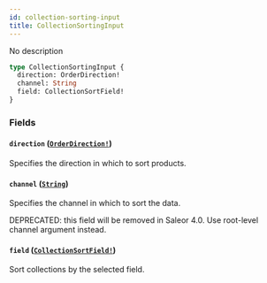 ```yaml
---
id: collection-sorting-input
title: CollectionSortingInput
---
```


No description

```graphql
type CollectionSortingInput {
  direction: OrderDirection!
  channel: String
  field: CollectionSortField!
}
```

### Fields

#### `direction` ([`OrderDirection!`](/developer/api-reference/enums/order-direction.mdx))

Specifies the direction in which to sort products.

#### `channel` ([`String`](/developer/api-reference/scalars/string.mdx))

Specifies the channel in which to sort the data.

DEPRECATED: this field will be removed in Saleor 4.0. Use root-level channel argument instead.

#### `field` ([`CollectionSortField!`](/developer/api-reference/enums/collection-sort-field.mdx))

Sort collections by the selected field.
